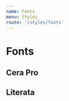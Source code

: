 ```yaml
---
name: Fonts
menu: Styles
route: '/styles/fonts'
---
```




# Fonts

<h2>Cera Pro</h2>
<FontDemo
name="Cera Pro Medium"
usage="Used for headers"
family="cera"
/>

<FontDemo
name="Cera Pro Medium Italic"
usage="Used for body text"
family="cera"
fontStyle="italic"
/>

<FontDemo
name="Cera Pro Bold"
usage="Used for subheaders, links and button labels"
family="cera"
/>

<h2>Literata</h2>
<FontDemo
name="Literata Regular"
usage="Used for body text"
family="literata"
/>

<FontDemo
name="Literata Italic"
usage="Used for body text"
family="literata"
fontStyle='italic'
/>